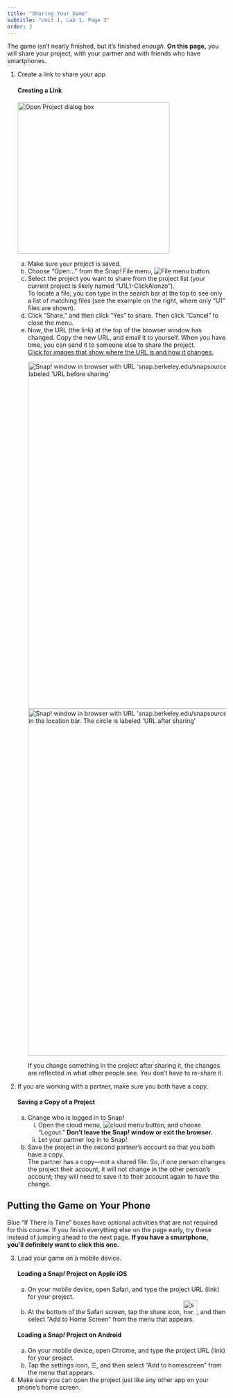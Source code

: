 ```yaml
---
title: "Sharing Your Game"
subtitle: "Unit 1, Lab 1, Page 3"
order: 3
---
```


<div class="learn">The game isn't nearly finished, but it's finished <em>enough</em>. <strong>On this page,</strong> you will share your project, with your partner and with friends who have smartphones.</div>
<div class="forYouToDo">
<ol>
<li>
Create a link to share your app.
<div class="narrower">
<h4><strong>Creating a Link</strong></h4>
<img class="imageRight" src="/img/1-introduction/U1ImageVideoAddendum_img/U1L1P7_OpenFile.png"  height="350" alt="Open Project dialog box" title="Open Project dialog box"/>
<ol type="a">
<li>Make sure your project is saved.</li>
<li>Choose "Open..." from the Snap<em>!</em> File menu, <img src="/img/1-introduction/file_button.png" alt="File menu button" title="File menu button"/>.</li>
<li>Select the project you want to share from the project list (your current project is likely named "U1L1-ClickAlonzo").</li>
<div class="endnote">To locate a file, you can type in the search bar at the top to see only a list of matching files (see the example on the right, where only "U1" files are shown).</div>
<li>Click "Share," and then click "Yes" to share. Then click "Cancel" to close the menu.</li>
<li>Now, the URL (the link) at the top of the browser window has changed.  Copy the new URL, and email it to yourself. When you have time, you can send it to someone else to share the project.</li>
<div class="endnote">
<a href="#hint-URL" data-toggle="collapse" title="Click for images that show where the URL is and how it changes.">Click for images that show where the URL is and how it changes.</a>
<div id="hint-URL" class="collapse">
<img class="inline" src="/img/1-introduction/url-before.png" width="800" alt="Snap! window in browser with URL 'snap.berkeley.edu/snapsource/snap.html' circled in the location bar. The circle is labeled 'URL before sharing'" title="Snap! window in browser with URL 'snap.berkeley.edu/snapsource/snap.html' circled in the location bar. The circle is labeled 'URL before sharing'" /><br />
<img class="inline" src="/img/1-introduction/url-after.png" width="800" alt="Snap! window in browser with URL 'snap.berkeley.edu/snapsource/snap.html#present:Username=bh&Proje...' circled in the location bar. The circle is labeled 'URL after sharing'" title="Snap! window in browser with URL 'snap.berkeley.edu/snapsource/snap.html#present:Username=bh&Proje...' circled in the location bar. The circle is labeled 'URL after sharing'" />
</div>
</div>
<p>If you change something in the project after sharing it, the changes are reflected in what other people see. You don't have to re-share it.</p>
</ol>
</div>
</li>
<li>
If you are working with a partner, make sure you both have a copy.
<div class="narrower">
<h4><strong>Saving a Copy of a Project</strong></h4>
<ol type="a">
<li>
Change who is logged in to Snap<em>!</em>
<ol style="list-style-type: lower-roman;">
<li>Open the cloud menu, <img src="/img/1-introduction/cloud_button.png" alt="cloud menu button">, and choose "Logout." <strong>Don't leave the Snap<em>!</em> window or exit the browser.</strong></li>
<li>Let your partner log in to Snap<em>!</em>.</li>
</ol>
</li>
<li>Save the project in the second partner's account so that you both have a copy.</li>
<div class="endnote">The partner has a copy&mdash;not a shared file. So, if one person changes the project their account, it will not change in the other person's account; they will need to save it to their account again to have the change.</div>
</ol>
</div>
</li>
</ol>
</div>

## Putting the Game on Your Phone

<div class="endnote">Blue "If There Is Time" boxes have optional activities that are not required for this course.  If you finish everything else on the page early, try these instead of jumping ahead to the next page.  <strong>If you have a smartphone, you'll definitely want to click this one.</strong></div>

<div class="ifTime">
<ol start="3">
<li>
Load your game on a mobile device.
<div class="narrowblue">
<h4><strong>Loading a Snap<em>!</em> Project on Apple iOS</strong></h4>
<ol type="a">
<li>On your mobile device, open Safari, and type the project URL (link) for your project.</li>
<li>At the bottom of the Safari screen, tap the share icon, <img src="/img/1-introduction/share.png" width="32" height="32" alt="share icon (square with up arrow)" title="share icon (square with up arrow)">, and then select "Add to Home Screen" from the menu that appears.</li>
</ol> 
<h4><strong>Loading a Snap<em>!</em> Project on Android</strong></h4>     
<ol type="a">
<li>On your mobile device, open Chrome, and type the project URL (link) for your project.</li>
<li>Tap the settings icon, ☰, and then select "Add to homescreen" from the menu that appears.</li>
</ol>
</div>
</li>
<li>Make sure you can open the project just like any other app on your phone's home screen.</li>
</ol>
</div>
